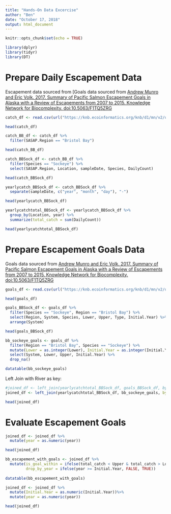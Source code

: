 ```yaml
---
title: "Hands-On Data Excercise"
author: "Ben"
date: "October 17, 2018"
output: html_document
---
```


```r
knitr::opts_chunk$set(echo = TRUE)
```

```r
library(dplyr)
library(tidyr)
library(DT)
```

# Prepare Daily Escapement Data

Escapement data sourced from [Goals data sourced from [Andrew Munro and Eric Volk. 2017. Summary of Pacific Salmon Escapement Goals in Alaska with a Review of Escapements from 2007 to 2015. Knowledge Network for Biocomplexity. doi:10.5063/F1TQ5ZRG](https://knb.ecoinformatics.org/view/doi:10.5063/F1TX3CKH)

```r
catch_df <- read.csv(url("https://knb.ecoinformatics.org/knb/d1/mn/v2/object/urn%3Auuid%3Af119a05b-bbe7-4aea-93c6-85434dcb1c5e", method = "libcurl"), stringsAsFactors = FALSE)

head(catch_df)
```


```r
catch_BB_df <- catch_df %>%
  filter(SASAP.Region == "Bristol Bay") 

head(catch_BB_df)
```

```r
catch_BBSock_df <- catch_BB_df %>%
  filter(Species == "Sockeye") %>% 
  select(SASAP.Region, Location, sampleDate, Species, DailyCount)

head(catch_BBSock_df)
```

```r
yearlycatch_BBSock_df <- catch_BBSock_df %>%
  separate(sampleDate, c("year", "month", "day"), "-")

head(yearlycatch_BBSock_df)
```
```r
yearlycatchtotal_BBSock_df <- yearlycatch_BBSock_df %>% 
  group_by(Location, year) %>% 
  summarize(total_catch = sum(DailyCount))

head(yearlycatchtotal_BBSock_df)
```



# Prepare Escapement Goals Data

Goals data sourced from [Andrew Munro and Eric Volk. 2017. Summary of Pacific Salmon Escapement Goals in Alaska with a Review of Escapements from 2007 to 2015. Knowledge Network for Biocomplexity. doi:10.5063/F1TQ5ZRG](https://knb.ecoinformatics.org/view/doi:10.5063/F1TQ5ZRG)

```r

goals_df <- read.csv(url("https://knb.ecoinformatics.org/knb/d1/mn/v2/object/knb.92014.1", method = "libcurl"), stringsAsFactors = FALSE)

head(goals_df)
```




```r
goals_BBSock_df <- goals_df %>%
  filter(Species == "Sockeye", Region == "Bristol Bay") %>% 
  select(Region, System, Species, Lower, Upper, Type, Initial.Year) %>% 
  arrange(System)

head(goals_BBSock_df)
```
```r
bb_sockeye_goals <- goals_df %>% 
  filter(Region == "Bristol Bay", Species == "Sockeye") %>% 
  mutate(Lower = as.integer(Lower), Initial.Year = as.integer(Initial.Year)) %>% 
  select(System, Lower, Upper, Initial.Year) %>% 
  drop_na()

datatable(bb_sockeye_goals)
```


Left Join with River as key:

```r

#joined_df <- left_join(yearlycatchtotal_BBSock_df, goals_BBSock_df, by = c("Location" = "System"))
joined_df <- left_join(yearlycatchtotal_BBSock_df, bb_sockeye_goals, by = c("Location" = "System"))

head(joined_df)

```



# Evaluate Escapement Goals

```r
joined_df <- joined_df %>%
  mutate(year = as.numeric(year))  

head(joined_df)
```

```r
bb_escapement_with_goals <- joined_df %>% 
  mutate(is_goal_within = ifelse(total_catch < Upper & total_catch > Lower, TRUE, FALSE),
         drop_by_year = ifelse(year >= Initial.Year, FALSE, TRUE))
         
datatable(bb_escapement_with_goals)
```

```r
joined_df <- joined_df %>%
  mutate(Initial.Year = as.numeric(Initial.Year))%>%
  mutate(year = as.numeric(year))  

head(joined_df)
```
 
 
```r


```
 
 
 



